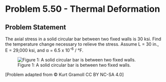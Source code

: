 # Problem 5.50 - Thermal Deformation {.unnumbered}

## Problem Statement
The axial stress in a solid circular bar between two fixed walls is 30 ksi. Find the temperature change necessary to relieve the stress. Assume L = 30 in., E = 29,000 ksi, and α = 6.5 x 10<sup>-6</sup> / °F.


![Figure 1: A solid circular bar is between two fixed walls.](images/222.png){fig-alt="A solid circular bar is between two fixed walls with length L."}

\[Problem adapted from © Kurt Gramoll CC BY NC-SA 4.0\]